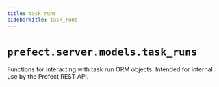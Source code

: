 ```yaml
---
title: task_runs
sidebarTitle: task_runs
---
```


# `prefect.server.models.task_runs`



Functions for interacting with task run ORM objects.
Intended for internal use by the Prefect REST API.

